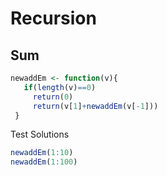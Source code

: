 Recursion
=============

## Sum

```r
newaddEm <- function(v){
   if(length(v)==0)
     return(0)
     return(v[1]+newaddEm(v[-1]))
 }
```
Test Solutions
```r
newaddEm(1:10)
newaddEm(1:100)
```

